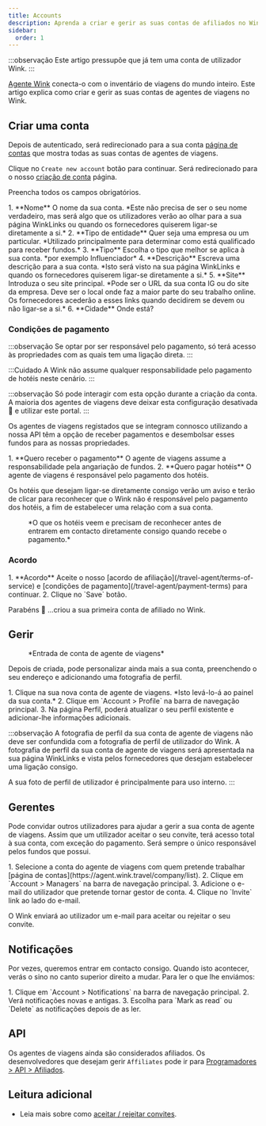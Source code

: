 ```yaml
---
title: Accounts
description: Aprenda a criar e gerir as suas contas de afiliados no Wink.
sidebar:
  order: 1
---
```


:::observação
Este artigo pressupõe que já tem uma conta de utilizador Wink.
:::

[Agente Wink](https://agent.wink.travel) conecta-o com o inventário de viagens do mundo inteiro. Este artigo explica como criar e gerir as suas contas de agentes de viagens no Wink.

## Criar uma conta

Depois de autenticado, será redirecionado para a sua conta [página de contas](https://agent.wink.travel/company/list) que mostra todas as suas contas de agentes de viagens.

Clique no `Create new account` botão para continuar. Será redirecionado para o nosso [criação de conta](https://agent.wink.travel/company/create) página.

Preencha todos os campos obrigatórios.

<Steps>
  1. **Nome** O nome da sua conta. *Este não precisa de ser o seu nome verdadeiro, mas será algo que os utilizadores verão ao olhar para a sua página WinkLinks ou quando os fornecedores quiserem ligar-se diretamente a si.*
  2. **Tipo de entidade** Quer seja uma empresa ou um particular. *Utilizado principalmente para determinar como está qualificado para receber fundos.*
  3. **Tipo** Escolha o tipo que melhor se aplica à sua conta. *por exemplo Influenciador*
  4. **Descrição** Escreva uma descrição para a sua conta. *Isto será visto na sua página WinkLinks e quando os fornecedores quiserem ligar-se diretamente a si.*
  5. **Site** Introduza o seu site principal. *Pode ser o URL da sua conta IG ou do site da empresa. Deve ser o local onde faz a maior parte do seu trabalho online. Os fornecedores acederão a esses links quando decidirem se devem ou não ligar-se a si.*
  6. **Cidade** Onde está?
</Steps>


### Condições de pagamento

:::observação
Se optar por ser responsável pelo pagamento, só terá acesso às propriedades com as quais tem uma ligação direta.
:::

:::Cuidado
A Wink não assume qualquer responsabilidade pelo pagamento de hotéis neste cenário.
:::

:::observação
Só pode interagir com esta opção durante a criação da conta. A maioria dos agentes de viagens deve deixar esta configuração desativada 🛑 e utilizar este portal.
:::

Os agentes de viagens registados que se integram connosco utilizando a nossa API têm a opção de receber pagamentos e desembolsar esses fundos para as nossas propriedades.

<Steps>
  1. **Quero receber o pagamento** O agente de viagens assume a responsabilidade pela angariação de fundos.
  2. **Quero pagar hotéis** O agente de viagens é responsável pelo pagamento dos hotéis.
</Steps>


Os hotéis que desejam ligar-se diretamente consigo verão um aviso e terão de clicar para reconhecer que o Wink não é responsável pelo pagamento dos hotéis, a fim de estabelecer uma relação com a sua conta.

<figure>
  <CloudinaryImage width="700" height="220" resize="scale" quality="best" alt="Propriedade reconhece relação TA" src="academy/property-ta-agreement" errorImage="noimage_opaque_nyrtl0.png" />

  <figcaption>*O que os hotéis veem e precisam de reconhecer antes de entrarem em contacto diretamente consigo quando recebe o pagamento.*</figcaption>
</figure>


### Acordo

<Steps>
  1. **Acordo** Aceite o nosso [acordo de afiliação](/travel-agent/terms-of-service) e [condições de pagamento](/travel-agent/payment-terms) para continuar.
  2. Clique no `Save` botão.
</Steps>


Parabéns 🎉 ...criou a sua primeira conta de afiliado no Wink.

## Gerir

<figure>
  <CloudinaryImage width="350" height="445" resize="scale" quality="best" alt="Conta de agente de viagens" src="academy/travel-agent" errorImage="noimage_opaque_nyrtl0.png" />

  <figcaption>*Entrada de conta de agente de viagens*</figcaption>
</figure>


Depois de criada, pode personalizar ainda mais a sua conta, preenchendo o seu endereço e adicionando uma fotografia de perfil.

<Steps>
  1. Clique na sua nova conta de agente de viagens. *Isto levá-lo-á ao painel da sua conta.*
  2. Clique em `Account > Profile` na barra de navegação principal.
  3. Na página Perfil, poderá atualizar o seu perfil existente e adicionar-lhe informações adicionais.
</Steps>


:::observação
A fotografia de perfil da sua conta de agente de viagens não deve ser confundida com a fotografia de perfil de utilizador do Wink. A fotografia de perfil da sua conta de agente de viagens será apresentada na sua página WinkLinks e vista pelos fornecedores que desejam estabelecer uma ligação consigo.

A sua foto de perfil de utilizador é principalmente para uso interno.
:::

## Gerentes

Pode convidar outros utilizadores para ajudar a gerir a sua conta de agente de viagens. Assim que um utilizador aceitar o seu convite, terá acesso total à sua conta, com exceção do pagamento. Será sempre o único responsável pelos fundos que possui.

<Steps>
  1. Selecione a conta do agente de viagens com quem pretende trabalhar [página de contas](https://agent.wink.travel/company/list).
  2. Clique em `Account > Managers` na barra de navegação principal.
  3. Adicione o e-mail do utilizador que pretende tornar gestor de conta.
  4. Clique no `Invite` link ao lado do e-mail.
</Steps>


O Wink enviará ao utilizador um e-mail para aceitar ou rejeitar o seu convite.

## Notificações

Por vezes, queremos entrar em contacto consigo. Quando isto acontecer, verás o sino no canto superior direito a mudar.
Para ler o que lhe enviámos:

<Steps>
  1. Clique em `Account > Notifications` na barra de navegação principal.
  2. Verá notificações novas e antigas.
  3. Escolha para `Mark as read` ou `Delete` as notificações depois de as ler.
</Steps>


## API

Os agentes de viagens ainda são considerados afiliados. Os desenvolvedores que desejam gerir `Affiliates` pode ir para [Programadores > API > Afiliados](/developers/apis/#affiliate-api).

## Leitura adicional

* Leia mais sobre como [aceitar / rejeitar convites](/user/invites).

